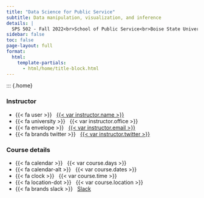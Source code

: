 ```yaml
---
title: "Data Science for Public Service"
subtitle: Data manipulation, visualization, and inference
details: |
  SPS 502 - Fall 2022<br>School of Public Service<br>Boise State University
sidebar: false
toc: false
page-layout: full
format: 
  html:
    template-partials:
      - html/home/title-block.html
---
```




::: {.home}

::: {.grid .course-details}

::: {.g-col-12 .g-col-sm-6 .g-col-md-4}
### Instructor

-   {{< fa user >}}   [{{< var instructor.name >}}](%7B%7B%3C%20var%20instructor.url%20%3E%7D%7D)
-   {{< fa university >}}   {{< var instructor.office >}}
-   {{< fa envelope >}}   <a href="mailto:{{< var instructor.email >}}">{{< var instructor.email >}}</a>
-   {{< fa brands twitter >}}   [{{< var instructor.twitter >}}](https://www.twitter.com/%7B%7B%3C%20var%20instructor.twitter%20%3E%7D%7D)
:::

::: {.g-col-12 .g-col-sm-6 .g-col-md-4}
### Course details

-   {{< fa calendar >}}   {{< var course.days >}}
-   {{< fa calendar-alt >}}   {{< var course.dates >}}
-   {{< fa clock >}}   {{< var course.time >}}
-   {{< fa location-dot >}}   {{< var course.location >}}
-   {{< fa brands slack >}}   [Slack](%7B%7B%3C%20var%20course.slack%20%3E%7D%7D)
:::

:::
